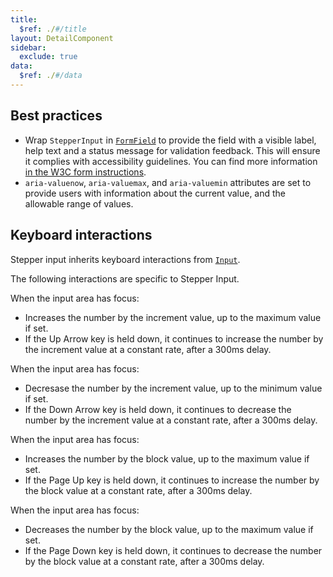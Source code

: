 ```yaml
---
title:
  $ref: ./#/title
layout: DetailComponent
sidebar:
  exclude: true
data:
  $ref: ./#/data
---
```


## Best practices

- Wrap `StepperInput` in [`FormField`](/salt/components/form-field) to provide the field with a visible label, help text and a status message for validation feedback. This will ensure it complies with accessibility guidelines. You can find more information [in the W3C form instructions](https://www.w3.org/WAI/tutorials/forms/instructions/).
- `aria-valuenow`, `aria-valuemax`, and `aria-valuemin` attributes are set to provide users with information about the current value, and the allowable range of values.

## Keyboard interactions

Stepper input inherits keyboard interactions from [`Input`](/salt/components/input/accessibility).

The following interactions are specific to Stepper Input.

<KeyboardControls>
<KeyboardControl keyOrCombos="Up Arrow">

When the input area has focus:

- Increases the number by the increment value, up to the maximum value if set.
- If the Up Arrow key is held down, it continues to increase the number by the increment value at a constant rate, after a 300ms delay.

</KeyboardControl>
<KeyboardControl keyOrCombos="Down Arrow">

When the input area has focus:

- Decresase the number by the increment value, up to the minimum value if set.
- If the Down Arrow key is held down, it continues to decrease the number by the increment value at a constant rate, after a 300ms delay.

</KeyboardControl>
<KeyboardControl keyOrCombos="Page Up">
 
When the input area has focus:

- Increases the number by the block value, up to the maximum value if set.
- If the Page Up key is held down, it continues to increase the number by the block value at a constant rate, after a 300ms delay.

</KeyboardControl>
<KeyboardControl keyOrCombos="Page Down">
 
When the input area has focus:

- Decreases the number by the block value, up to the maximum value if set.
- If the Page Down key is held down, it continues to decrease the number by the block value at a constant rate, after a 300ms delay.

</KeyboardControl>
</KeyboardControls>
